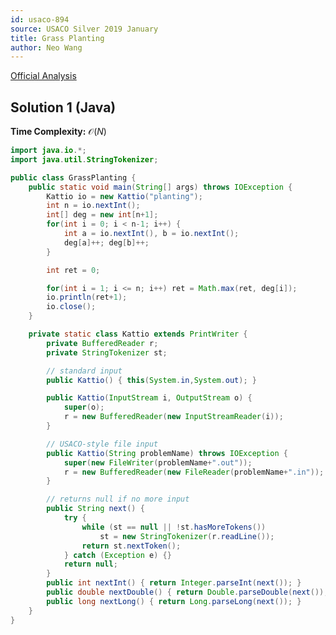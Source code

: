 ```yaml
---
id: usaco-894
source: USACO Silver 2019 January
title: Grass Planting
author: Neo Wang
---
```


[Official Analysis](http://www.usaco.org/current/data/sol_planting_silver_jan19.html)

<LanguageSection>

<JavaSection>

## Solution 1 (Java)

**Time Complexity:** $\mathcal{O}(N)$

```java
import java.io.*;
import java.util.StringTokenizer;

public class GrassPlanting {
	public static void main(String[] args) throws IOException {
		Kattio io = new Kattio("planting");
		int n = io.nextInt();
		int[] deg = new int[n+1];
		for(int i = 0; i < n-1; i++) {
			int a = io.nextInt(), b = io.nextInt();
			deg[a]++; deg[b]++;
		}

		int ret = 0;

		for(int i = 1; i <= n; i++) ret = Math.max(ret, deg[i]);
		io.println(ret+1);
		io.close();
	}

	private static class Kattio extends PrintWriter {
		private BufferedReader r;
		private StringTokenizer st;

		// standard input
		public Kattio() { this(System.in,System.out); }

		public Kattio(InputStream i, OutputStream o) {
			super(o);
			r = new BufferedReader(new InputStreamReader(i));
		}

		// USACO-style file input
		public Kattio(String problemName) throws IOException {
			super(new FileWriter(problemName+".out"));
			r = new BufferedReader(new FileReader(problemName+".in"));
		}

		// returns null if no more input
		public String next() {
			try {
				while (st == null || !st.hasMoreTokens())
					st = new StringTokenizer(r.readLine());
				return st.nextToken();
			} catch (Exception e) {}
			return null;
		}
		public int nextInt() { return Integer.parseInt(next()); }
		public double nextDouble() { return Double.parseDouble(next()); }
		public long nextLong() { return Long.parseLong(next()); }
	}
}
```

</JavaSection>

</LanguageSection>